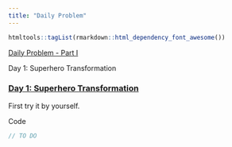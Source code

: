 ```yaml
---
title: "Daily Problem"
---
```


```r
htmltools::tagList(rmarkdown::html_dependency_font_awesome())
```

[Daily Problem - Part I](https://vjudge.net/contest/351983)

<!-- Begins problem Day 1 -->
<div class="card">
<div class="collapsed solution-title" type="button" data-toggle="collapse" data-target="#collapseProblemC" aria-expanded="false" aria-controls="collapseTwo">
<!-- title -->
  <i class="fas fa-caret-right"></i> <p class="title">Day 1: Superhero Transformation</p>
</div>
<!-- begin body -->
<div id="collapseProblemC" class="collapse">
<div class="card-body solution-body">

### <a href="https://codeforces.com/problemset/problem/1111/A" target="_blank">Day 1: Superhero Transformation</a>

First try it by yourself.

  <!-- begin code -->
  <div class="collapsed code-title" type="button" data-toggle="collapse" data-target="#codeProblemC" aria-expanded="false" aria-controls="collapseTwo">
  <!-- title -->
  <i class="fas fa-caret-right"></i> <p class="title">Code</p>
  </div>
  <div id="codeProblemC" class="collapse">
  
```c++
// TO DO
```
  </div>
  <!-- ends code -->

</div>
</div>
</div>
<!-- ends problem Day 1 -->
